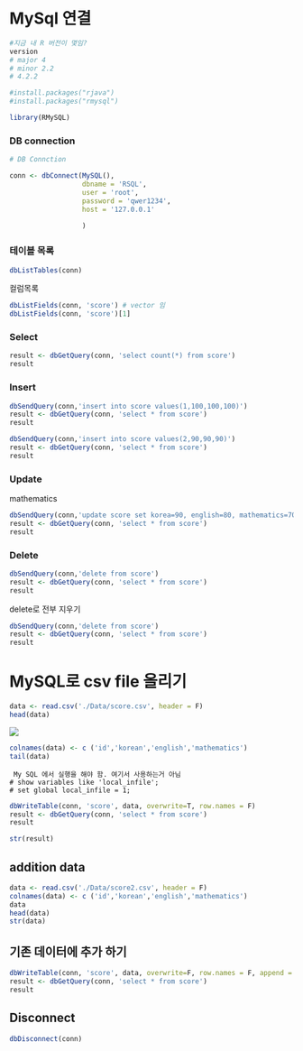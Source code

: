 # MySql 연결

```r
#지금 내 R 버전이 몇임?
version
# major 4
# minor 2.2
# 4.2.2
```

```r
#install.packages("rjava")
#install.packages("rmysql")
```

```r
library(RMySQL)
```

### DB connection

```r
# DB Connction

conn <- dbConnect(MySQL(),
                  dbname = 'RSQL',
                  user = 'root',
                  password = 'qwer1234',
                  host = '127.0.0.1'
                  
                  )
```

### 테이블 목록

```r
dbListTables(conn)
```

컬럼목록

```r
dbListFields(conn, 'score') # vector 임
dbListFields(conn, 'score')[1]
```

### Select

```r
result <- dbGetQuery(conn, 'select count(*) from score')
result
```

### Insert

```r
dbSendQuery(conn,'insert into score values(1,100,100,100)')
result <- dbGetQuery(conn, 'select * from score')
result
```

```r
dbSendQuery(conn,'insert into score values(2,90,90,90)')
result <- dbGetQuery(conn, 'select * from score')
result
```

### Update

mathematics

```r
dbSendQuery(conn,'update score set korea=90, english=80, mathematics=70 where id=2')
result <- dbGetQuery(conn, 'select * from score')
result
```

### Delete

```r
dbSendQuery(conn,'delete from score')
result <- dbGetQuery(conn, 'select * from score')
result
```

delete로 전부 지우기

```r
dbSendQuery(conn,'delete from score')
result <- dbGetQuery(conn, 'select * from score')
result
```

# MySQL로 csv file 올리기 

```r
data <- read.csv('./Data/score.csv', header = F)
head(data)
```

![](images/Screenshot%202022-12-09%20at%2011.10.43%20AM.png)

```r
colnames(data) <- c ('id','korean','english','mathematics')
tail(data)
```

```MySql
 My SQL 에서 실행을 해야 함. 여기서 사용하는거 아님 
# show variables like 'local_infile';
# set global local_infile = 1;
```

```r

dbWriteTable(conn, 'score', data, overwrite=T, row.names = F)
result <- dbGetQuery(conn, 'select * from score')
result
```

```r
str(result)
```

## addition data

```r
data <- read.csv('./Data/score2.csv', header = F)
colnames(data) <- c ('id','korean','english','mathematics')
data
head(data)
str(data)
```

## 기존 데이터에 추가 하기 

```r
dbWriteTable(conn, 'score', data, overwrite=F, row.names = F, append = T)
result <- dbGetQuery(conn, 'select * from score')
result
```

## Disconnect

```r
dbDisconnect(conn)
```
